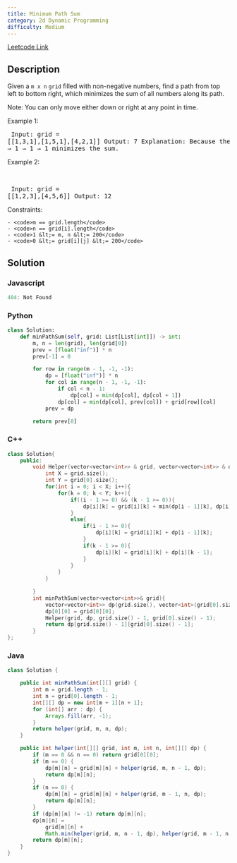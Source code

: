 ```yaml
---
title: Minimum Path Sum
category: 2d Dynamic Programming
difficulty: Medium
---
```


<Callout>

[Leetcode Link](https://leetcode.com/problems/minimum-path-sum)

</Callout>

## Description
Given a <code>m x n</code> <code>grid</code> filled with non-negative numbers, find a path from top left to bottom right, which minimizes the sum of all numbers along its path.

Note: You can only move either down or right at any point in time.

 
Example 1:
<Image alt="" src="https://assets.leetcode.com/uploads/2020/11/05/minpath.jpg" width={242} height={242} />
<br /><pre className="overflow-x-auto">
Input: grid = [[1,3,1],[1,5,1],[4,2,1]]
Output: 7
Explanation: Because the path 1 &rarr; 3 &rarr; 1 &rarr; 1 &rarr; 1 minimizes the sum.
</pre>

Example 2:

<br /><pre className="overflow-x-auto">
Input: grid = [[1,2,3],[4,5,6]]
Output: 12
</pre>

 
Constraints:


	- <code>m == grid.length</code>
	- <code>n == grid[i].length</code>
	- <code>1 &lt;= m, n &lt;= 200</code>
	- <code>0 &lt;= grid[i][j] &lt;= 200</code>



## Solution

### Javascript
```javascript
404: Not Found
```
### Python
```python
class Solution:
    def minPathSum(self, grid: List[List[int]]) -> int:
        m, n = len(grid), len(grid[0])
        prev = [float("inf")] * n
        prev[-1] = 0

        for row in range(m - 1, -1, -1):
            dp = [float("inf")] * n
            for col in range(n - 1, -1, -1):
                if col < n - 1:
                    dp[col] = min(dp[col], dp[col + 1])
                dp[col] = min(dp[col], prev[col]) + grid[row][col]
            prev = dp

        return prev[0]

```
### C++
```cpp
class Solution{
    public:    
        void Helper(vector<vector<int>> & grid, vector<vector<int>> & dp, int i, int k){            
            int X = grid.size();            
            int Y = grid[0].size();            
            for(int i = 0; i < X; i++){                
                for(k = 0; k < Y; k++){                    
                    if((i - 1 >= 0) && (k - 1 >= 0)){
                        dp[i][k] = grid[i][k] + min(dp[i - 1][k], dp[i][k - 1]);             
                    }
                    else{
                        if(i - 1 >= 0){
                            dp[i][k] = grid[i][k] + dp[i - 1][k];
                        }                        
                        if(k - 1 >= 0){
                            dp[i][k] = grid[i][k] + dp[i][k - 1];
                        }
                    }
                }
            }   
            
        }    
        int minPathSum(vector<vector<int>>& grid){            
            vector<vector<int>> dp(grid.size(), vector<int>(grid[0].size()));            
            dp[0][0] = grid[0][0];            
            Helper(grid, dp, grid.size() - 1, grid[0].size() - 1);            
            return dp[grid.size() - 1][grid[0].size() - 1];        
        }
};

```
### Java
```java
class Solution {

    public int minPathSum(int[][] grid) {
        int m = grid.length - 1;
        int n = grid[0].length - 1;
        int[][] dp = new int[m + 1][n + 1];
        for (int[] arr : dp) {
            Arrays.fill(arr, -1);
        }
        return helper(grid, m, n, dp);
    }

    public int helper(int[][] grid, int m, int n, int[][] dp) {
        if (m == 0 && n == 0) return grid[0][0];
        if (m == 0) {
            dp[m][n] = grid[m][n] + helper(grid, m, n - 1, dp);
            return dp[m][n];
        }
        if (n == 0) {
            dp[m][n] = grid[m][n] + helper(grid, m - 1, n, dp);
            return dp[m][n];
        }
        if (dp[m][n] != -1) return dp[m][n];
        dp[m][n] =
            grid[m][n] +
            Math.min(helper(grid, m, n - 1, dp), helper(grid, m - 1, n, dp));
        return dp[m][n];
    }
}

```


